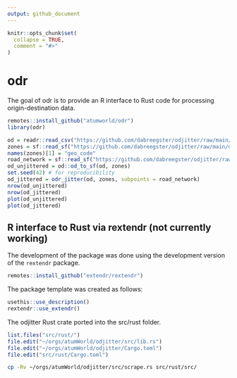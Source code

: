 ```yaml
---
output: github_document
---
```


<!-- README.md is generated from README.Rmd. Please edit that file -->

```r
knitr::opts_chunk$set(
  collapse = TRUE,
  comment = "#>"
)
```

# odr

<!-- badges: start -->
<!-- badges: end -->

The goal of odr is to provide an R interface to Rust code for processing origin-destination data.

```r
remotes::install_github("atumworld/odr")
library(odr)
```


```r
od = readr::read_csv("https://github.com/dabreegster/odjitter/raw/main/data/od.csv")
zones = sf::read_sf("https://github.com/dabreegster/odjitter/raw/main/data/zones.geojson")
names(zones)[1] = "geo_code"
road_network = sf::read_sf("https://github.com/dabreegster/odjitter/raw/main/data/road_network.geojson")
od_unjittered = od::od_to_sf(od, zones)
set.seed(42) # for reproducibility
od_jittered = odr_jitter(od, zones, subpoints = road_network)
nrow(od_unjittered)
nrow(od_jittered)
plot(od_unjittered)
plot(od_jittered)
```



## R interface to Rust via rextendr (not currently working)

The development of the package was done using the development version of the `rextendr` package.

```r
remotes::install_github("extendr/rextendr")
```

The package template was created as follows:

```r
usethis::use_description()
rextendr::use_extendr()
```

The odjitter Rust crate ported into the src/rust folder.

```r
list.files("src/rust/")
file.edit("~/orgs/atumWorld/odjitter/src/lib.rs")
file.edit("~/orgs/atumWorld/odjitter/Cargo.toml")
file.edit("src/rust/Cargo.toml")
```


```bash
cp -Rv ~/orgs/atumWorld/odjitter/src/scrape.rs src/rust/src/
```




